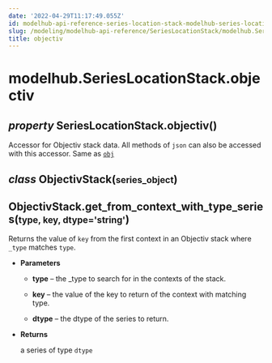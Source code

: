 ```yaml
---
date: '2022-04-29T11:17:49.055Z'
id: modelhub-api-reference-series-location-stack-modelhub-series-location-stack-objectiv
slug: /modeling/modelhub-api-reference/SeriesLocationStack/modelhub.SeriesLocationStack.objectiv/
title: objectiv
---
```


# modelhub.SeriesLocationStack.objectiv

<div>
<h2 class="signature-class"><span class="type-annotation"><em>property</em></span> <span class="additional-name">SeriesLocationStack.</span><span class="name">objectiv(</span>)</h2>


<div class="content">

Accessor for Objectiv stack data. All methods of `json` can also be accessed with this
accessor. Same as [`obj`](/docs/modeling/modelhub-api-reference/SeriesLocationStack/modelhub.SeriesLocationStack.obj/#modelhub.SeriesLocationStack.obj)

<div class="class">
<h2 class="signature-class"><span class="type-annotation"><em>class</em></span> <span class="name">ObjectivStack(</span><small class="parameter-list"><span class="parameter" id="series_object">series_object</span></small>)</h2>


<div class="content">

<div class="method">
<h2 class="signature-class"><span class="additional-name">ObjectivStack.</span><span class="name">get_from_context_with_type_series(</span><small class="parameter-list"><span class="parameter" id="type">type</span>, <span class="parameter" id="key">key</span>, <span class="parameter" id="dtype">dtype='string'</span></small>)</h2>


<div class="content">

Returns the value of `key` from the first context in an Objectiv stack where `_type` matches `type`.


* **Parameters**

    
    * **type** – the _type to search for in the contexts of the stack.


    * **key** – the value of the key to return of the context with matching type.


    * **dtype** – the dtype of the series to return.



* **Returns**

    a series of type `dtype`



</div>

</div>

</div>

</div>

</div>

</div>
